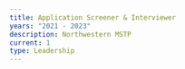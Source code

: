 ```yaml
---
title: Application Screener & Interviewer
years: "2021 - 2023"
description: Northwestern MSTP
current: 1
type: Leadership
---
```


![]()
